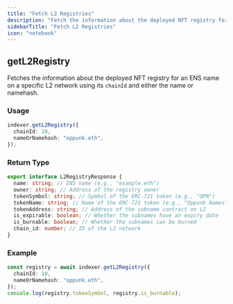 ```yaml
---
title: "Fetch L2 Registries"
description: "Fetch the information about the deployed NFT registry for an ENS name on a specific L2 network."
sidebarTitle: "Fetch L2 Registries"
icon: "notebook"
---
```


## getL2Registry

Fetches the information about the deployed NFT registry for an ENS name on a specific L2 network using its `chainId` and either the name or namehash.

### Usage

```typescript
indexer.getL2Registry({
  chainId: 10,
  nameOrNamehash: "oppunk.eth",
});
```

### Return Type

```typescript
export interface L2RegistryResponse {
  name: string; // ENS name (e.g., "example.eth")
  owner: string; // Address of the registry owner
  tokenSymbol: string; // Symbol of the ERC-721 token (e.g., "OPN")
  tokenName: string; // Name of the ERC-721 token (e.g., "Oppunk Names")
  tokenAddress: string; // Address of the subname contract on L2
  is_expirable: boolean; // Whether the subnames have an expiry date
  is_burnable: boolean; // Whether the subnames can be burned
  chain_id: number; // ID of the L2 network
}
```

### Example

```typescript
const registry = await indexer.getL2Registry({
  chainId: 10,
  nameOrNamehash: "oppunk.eth",
});
console.log(registry.tokenSymbol, registry.is_burnable);
```
